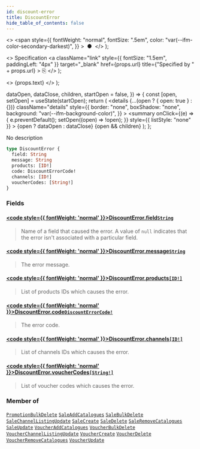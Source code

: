 ```yaml
---
id: discount-error
title: DiscountError
hide_table_of_contents: false
---
```


  <>
    <span
      style={{
        fontWeight: "normal",
        fontSize: ".5em",
        color: "var(--ifm-color-secondary-darkest)",
      }}
    >
      &nbsp;●&nbsp;
    </span>
  </>
);

  <>
    Specification
    <a
      className="link"
      style={{ fontSize: "1.5em", paddingLeft: "4px" }}
      target="\_blank"
      href={props.url}
      title={"Specified by " + props.url}
    >
      ⎘
    </a>
  </>
);

  <>
    <span className={props.class}>{props.text}</span>
  </>
);


  dataOpen,
  dataClose,
  children,
  startOpen = false,
}) => {
  const [open, setOpen] = useState(startOpen);
  return (
    <details
      {...(open ? { open: true } : {})}
      className="details"
      style={{
        border: "none",
        boxShadow: "none",
        background: "var(--ifm-background-color)",
      }}
    >
      <summary
        onClick={(e) => {
          e.preventDefault();
          setOpen((open) => !open);
        }}
        style={{ listStyle: "none" }}
      >
        {open ? dataOpen : dataClose}
      </summary>
      {open && children}
    </details>
  );
};

No description

```graphql
type DiscountError {
  field: String
  message: String
  products: [ID!]
  code: DiscountErrorCode!
  channels: [ID!]
  voucherCodes: [String!]
}
```

### Fields

#### [<code style={{ fontWeight: 'normal' }}>DiscountError.<b>field</b></code>](#)<Bullet />[`String`](../../../api-reference/miscellaneous/scalars/string) <Badge class="badge badge--secondary" text="scalar"/>

> Name of a field that caused the error. A value of `null` indicates that the error isn't associated with a particular field.

#### [<code style={{ fontWeight: 'normal' }}>DiscountError.<b>message</b></code>](#)<Bullet />[`String`](../../../api-reference/miscellaneous/scalars/string) <Badge class="badge badge--secondary" text="scalar"/>

> The error message.

#### [<code style={{ fontWeight: 'normal' }}>DiscountError.<b>products</b></code>](#)<Bullet />[`[ID!]`](../../../api-reference/miscellaneous/scalars/id) <Badge class="badge badge--secondary" text="list"/> <Badge class="badge badge--secondary" text="scalar"/>

> List of products IDs which causes the error.

#### [<code style={{ fontWeight: 'normal' }}>DiscountError.<b>code</b></code>](#)<Bullet />[`DiscountErrorCode!`](../../../api-reference/discounts/enums/discount-error-code) <Badge class="badge badge--secondary" text="non-null"/> <Badge class="badge badge--secondary" text="enum"/>

> The error code.

#### [<code style={{ fontWeight: 'normal' }}>DiscountError.<b>channels</b></code>](#)<Bullet />[`[ID!]`](../../../api-reference/miscellaneous/scalars/id) <Badge class="badge badge--secondary" text="list"/> <Badge class="badge badge--secondary" text="scalar"/>

> List of channels IDs which causes the error.

#### [<code style={{ fontWeight: 'normal' }}>DiscountError.<b>voucherCodes</b></code>](#)<Bullet />[`[String!]`](../../../api-reference/miscellaneous/scalars/string) <Badge class="badge badge--secondary" text="list"/> <Badge class="badge badge--secondary" text="scalar"/>

> List of voucher codes which causes the error.
>
> <Badge text="Added in Saleor 3.18" class="secondary margin-bottom--sm" />

### Member of

[`PromotionBulkDelete`](../../../api-reference/discounts/objects/promotion-bulk-delete) <Badge class="badge badge--secondary" text="object"/><Bullet />[`SaleAddCatalogues`](../../../api-reference/discounts/objects/sale-add-catalogues) <Badge class="badge badge--secondary" text="object"/><Bullet />[`SaleBulkDelete`](../../../api-reference/discounts/objects/sale-bulk-delete) <Badge class="badge badge--secondary" text="object"/><Bullet />[`SaleChannelListingUpdate`](../../../api-reference/discounts/objects/sale-channel-listing-update) <Badge class="badge badge--secondary" text="object"/><Bullet />[`SaleCreate`](../../../api-reference/discounts/objects/sale-create) <Badge class="badge badge--secondary" text="object"/><Bullet />[`SaleDelete`](../../../api-reference/discounts/objects/sale-delete) <Badge class="badge badge--secondary" text="object"/><Bullet />[`SaleRemoveCatalogues`](../../../api-reference/discounts/objects/sale-remove-catalogues) <Badge class="badge badge--secondary" text="object"/><Bullet />[`SaleUpdate`](../../../api-reference/discounts/objects/sale-update) <Badge class="badge badge--secondary" text="object"/><Bullet />[`VoucherAddCatalogues`](../../../api-reference/discounts/objects/voucher-add-catalogues) <Badge class="badge badge--secondary" text="object"/><Bullet />[`VoucherBulkDelete`](../../../api-reference/discounts/objects/voucher-bulk-delete) <Badge class="badge badge--secondary" text="object"/><Bullet />[`VoucherChannelListingUpdate`](../../../api-reference/discounts/objects/voucher-channel-listing-update) <Badge class="badge badge--secondary" text="object"/><Bullet />[`VoucherCreate`](../../../api-reference/discounts/objects/voucher-create) <Badge class="badge badge--secondary" text="object"/><Bullet />[`VoucherDelete`](../../../api-reference/discounts/objects/voucher-delete) <Badge class="badge badge--secondary" text="object"/><Bullet />[`VoucherRemoveCatalogues`](../../../api-reference/discounts/objects/voucher-remove-catalogues) <Badge class="badge badge--secondary" text="object"/><Bullet />[`VoucherUpdate`](../../../api-reference/discounts/objects/voucher-update) <Badge class="badge badge--secondary" text="object"/>
